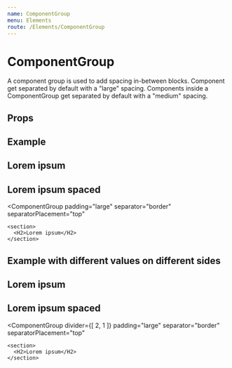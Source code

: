 ```yaml
---
name: ComponentGroup
menu: Elements
route: /Elements/ComponentGroup
---
```



# ComponentGroup

A component group is used to add spacing in-between blocks. Component get
separated by default with a "large" spacing. Components inside a ComponentGroup
get separated by default with a "medium" spacing.

## Props
<PropsTable of={ComponentGroup} />

## Example
<Playground wrapper={Wrapper}>
  <ComponentGroup padding="large">
    <section>
      <H2>Lorem ipsum</H2>
    </section>
    <section>
      <H2>Lorem ipsum spaced</H2>
    </section>
  </ComponentGroup>

  <ComponentGroup
    padding="large"
    separator="border"
    separatorPlacement="top"
  >
    <section>
      <H2>Lorem ipsum</H2>
    </section>
  </ComponentGroup>
</Playground>

## Example with different values on different sides
<Playground wrapper={Wrapper}>
  <ComponentGroup padding="large">
    <section>
      <H2>Lorem ipsum</H2>
    </section>
    <section>
      <H2>Lorem ipsum spaced</H2>
    </section>
  </ComponentGroup>

  <ComponentGroup
    divider={[ 2, 1 ]}
    padding="large"
    separator="border"
    separatorPlacement="top"
  >
    <section>
      <H2>Lorem ipsum</H2>
    </section>
  </ComponentGroup>
</Playground>
